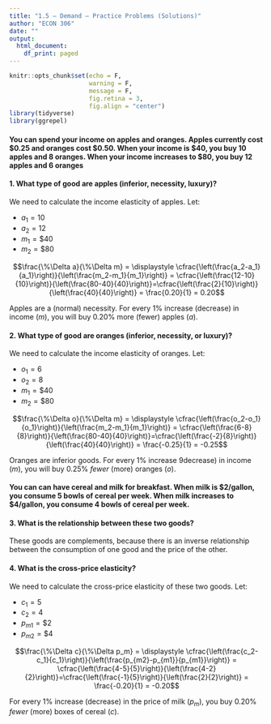 ```yaml
---
title: "1.5 — Demand — Practice Problems (Solutions)"
author: "ECON 306"
date: ""
output:
  html_document:
    df_print: paged
---
```


```r
knitr::opts_chunk$set(echo = F,
                      warning = F,
                      message = F,
                      fig.retina = 3,
                      fig.align = "center")
library(tidyverse)
library(ggrepel)
```

#### You can spend your income on apples and oranges. Apples currently cost $0.25 and oranges cost $0.50. When your income is $40, you buy 10 apples and 8 oranges. When your income increases to $80, you buy 12 apples and 6 oranges

#### 1. What type of good are apples (inferior, necessity, luxury)?

We need to calculate the income elasticity of apples. Let:

- $a_1 = 10$
- $a_2 = 12$
- $m_1 = \$40$
- $m_2 = \$80$

$$\frac{\%\Delta a}{\%\Delta m} = \displaystyle \cfrac{\left(\frac{a_2-a_1}{a_1}\right)}{\left(\frac{m_2-m_1}{m_1}\right)} = \cfrac{\left(\frac{12-10}{10}\right)}{\left(\frac{80-40}{40}\right)}=\cfrac{\left(\frac{2}{10}\right)}{\left(\frac{40}{40}\right)} = \frac{0.20}{1} = 0.20$$

Apples are a (normal) necessity. For every 1% increase (decrease) in income $(m)$, you will buy 0.20% more (fewer) apples $(a)$.

#### 2. What type of good are oranges (inferior, necessity, or luxury)?

We need to calculate the income elasticity of oranges. Let:

- $o_1 = 6$
- $o_2 = 8$
- $m_1 = \$40$
- $m_2 = \$80$

$$\frac{\%\Delta o}{\%\Delta m} = \displaystyle \cfrac{\left(\frac{o_2-o_1}{o_1}\right)}{\left(\frac{m_2-m_1}{m_1}\right)} = \cfrac{\left(\frac{6-8}{8}\right)}{\left(\frac{80-40}{40}\right)}=\cfrac{\left(\frac{-2}{8}\right)}{\left(\frac{40}{40}\right)} = \frac{-0.25}{1} = -0.25$$

Oranges are inferior goods. For every 1% increase 9decrease) in income $(m)$, you will buy 0.25% *fewer* (more) oranges $(o)$.

#### You can can have cereal and milk for breakfast. When milk is $2/gallon, you consume 5 bowls of cereal per week. When milk increases to $4/gallon, you consume 4 bowls of cereal per week.

#### 3. What is the relationship between these two goods?

These goods are complements, because there is an inverse relationship between the consumption of one good and the price of the other. 

#### 4. What is the cross-price elasticity? 

We need to calculate the cross-price elasticity of these two goods. Let:

- $c_1 = 5$
- $c_2 = 4$
- $p_{m1} = \$2$
- $p_{m2} = \$4$

$$\frac{\%\Delta c}{\%\Delta p_m} = \displaystyle \cfrac{\left(\frac{c_2-c_1}{c_1}\right)}{\left(\frac{p_{m2}-p_{m1}}{p_{m1}}\right)} = \cfrac{\left(\frac{4-5}{5}\right)}{\left(\frac{4-2}{2}\right)}=\cfrac{\left(\frac{-1}{5}\right)}{\left(\frac{2}{2}\right)} = \frac{-0.20}{1} = -0.20$$

For every 1% increase (decrease) in the price of milk $(p_m)$, you buy 0.20% *fewer* (more) boxes of cereal $(c)$.